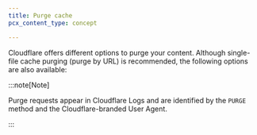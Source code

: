 ```yaml
---
title: Purge cache
pcx_content_type: concept

---
```



Cloudflare offers different options to purge your content. Although single-file cache purging (purge by URL) is recommended, the following options are also available:

<DirectoryListing />

<FeatureTable id="cache.purge_cache" />

:::note[Note]


Purge requests appear in Cloudflare Logs and are identified by the `PURGE` method and the Cloudflare-branded User Agent.


:::
